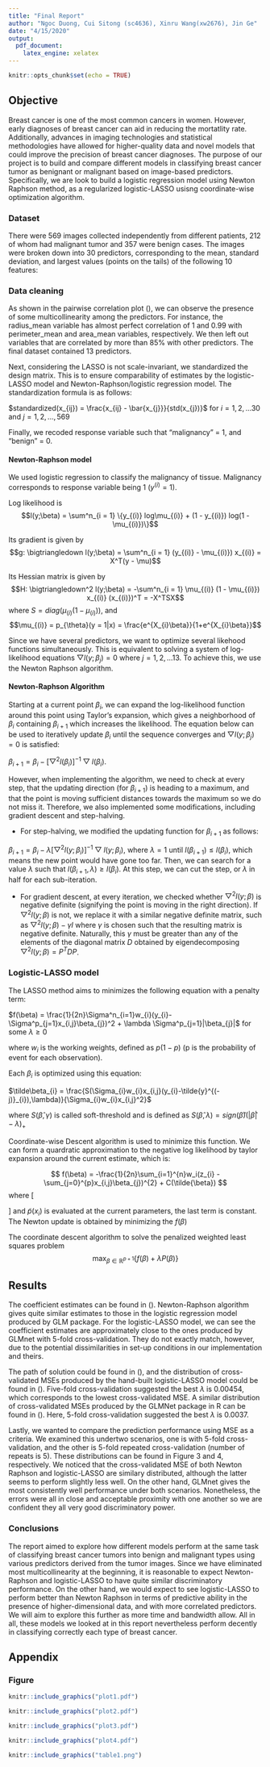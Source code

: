```yaml
---
title: "Final Report"
author: "Ngoc Duong, Cui Sitong (sc4636), Xinru Wang(xw2676), Jin Ge"
date: "4/15/2020"
output:
  pdf_document:
    latex_engine: xelatex
---
```


```r
knitr::opts_chunk$set(echo = TRUE)
```

## Objective

Breast cancer is one of the most common cancers in women. However, early diagnoses of breast cancer can aid in reducing the mortatlity rate. Additionally, advances in imaging technologies and statistical methodologies have allowed for higher-quality data and novel models that could improve the precision of breast cancer diagnoses. The purpose of our project is to build and compare different models in classifying breast cancer tumor as benignant or malignant based on image-based predictors. Specifically, we are look to build a logistic regression model using Newton Raphson method, as a regularized logistic-LASSO usisng coordinate-wise optimization algorithm. 

### Dataset

There were 569 images collected independently from different patients, 212 of whom had malignant tumor and 357 were benign cases. The images were broken down into 30 predictors, corresponding to the mean, standard deviation, and largest values (points on the tails) of the following 10 features:

\begin{itemize}
\item radius (mean of distances from center to points on the perimeter)
\item texture (standard deviation of gray-scale values)
\item perimeter
\item area
\item smoothness (local variation in radius lengths)
\item compactness (perimeter\^ 2 / area - 1.0)
\item concavity (severity of concave portions of the contour)
\item concave points (number of concave portions of the contour)
\item symmetry
\item fractal dimension ("coastline approximation" - 1)
\end{itemize}


### Data cleaning 

As shown in the pairwise correlation plot (\textbf{Fig. 1}), we can observe the presence of some multicollinearity among the predictors. For instance, the radius_mean variable has almost perfect correlation of 1 and 0.99 with perimeter_mean and area_mean variables, respectively. We then left out variables that are correlated by more than 85% with other predictors. The final dataset contained 13 predictors. 

Next, considering the LASSO is not scale-invariant, we standardized the design matrix. This is to ensure comparability of estimates by the logistic-LASSO model and Newton-Raphson/logistic regression model. The standardization formula is as follows:

$standardized(x_{ij}) = \frac{x_{ij} - \bar{x_{j}}}{std(x_{j})}$ for $i = 1,2,...30$ and $j = 1,2,..., 569$

Finally, we recoded response variable such that "malignancy" = 1, and "benign" = 0.

#### Newton-Raphson model

We used logistic regression to classify the malignancy of tissue. Malignancy corresponds to response variable being 1 ($y^{(i)} = 1$).

Log likelihood is
$$l(y;\beta) = \sum^n_{i = 1} \{y_{(i)} log\mu_{(i)} + (1 - y_{(i)}) log(1 - \mu_{(i)})\}$$

Its gradient is given by
$$g: \bigtriangledown l(y;\beta) = \sum^n_{i = 1} (y_{(i)} - \mu_{(i)}) x_{(i)} = X^T(y - \mu)$$

Its Hessian matrix is given by
$$H: \bigtriangledown^2 l(y;\beta) = -\sum^n_{i = 1} \mu_{(i)} (1 - \mu_{(i)}) x_{(i)} (x_{(i)})^T = -X^TSX$$
where $S = diag(\mu_{(i)} (1 - \mu_{(i)}))$, and
$$\mu_{(i)} = p_{\theta}(y = 1|x) = \frac{e^{X_{i}\beta}}{1+e^{X_{i}\beta}}$$

Since we have several predictors, we want to optimize several likehood functions simultaneously. This is equivalent to solving a system of log-likelihood equations $\bigtriangledown l(y;\beta_{j}) = 0$ where $j = 1,2,...13$. To achieve this, we use the Newton Raphson algorithm.  

#### Newton-Raphson Algorithm 

Starting at a current point $\beta_{i}$, we can expand the log-likelihood function around this point using Taylor's expansion, which gives a neighborhood of $\beta_{i}$ containing $\beta_{i+1}$ which increases the likelihood. The equation below can be used to iteratively update $\beta_{i}$ until the sequence converges and $\bigtriangledown l(y;\beta_{j}) = 0$ is satisfied:

 $\beta_{i+1} = \beta_{i}- [\bigtriangledown^2 l(\beta_{i})]^{-1} \bigtriangledown l(\beta_{i})$.

However, when implementing the algorithm, we need to check at every step, that the updating direction (for $\beta_{i+1}$) is heading to a maximum, and that the point is moving sufficient distances towards the maximum so we do not miss it. Therefore, we also implemented some modifications, including gradient descent and step-halving. 

* For step-halving, we modified the updating function for $\beta_{i+1}$ as follows:

$\beta_{i+1} = \beta_{i}-\lambda [\bigtriangledown^2 l(y;\beta_{i})]^{-1} \bigtriangledown l(y;\beta_{i})$, where $\lambda = 1$ until $l(\beta_{i+1}) \leq l(\beta_{i})$, which means the new point would have gone too far. Then, we can search for a value $\lambda$ such that $l(\beta_{i+1}, \lambda) \geq l(\beta_{i})$. At this step, we can cut the step, or $\lambda$ in half for each sub-iteration.

* For gradient descent, at every iteration, we checked whether $\bigtriangledown^2 l(y;\beta)$ is negative definite (signifying the point is moving in the right direction). If $\bigtriangledown^2 l(y;\beta)$ is not, we replace it with a similar negative definite matrix, such as $\bigtriangledown^2 l(y;\beta) - \gamma I$ where $\gamma$ is chosen such that the resulting matrix is negative definite. Naturally, this $\gamma$ must be greater than any of the elements of the diagonal matrix $D$ obtained by eigendecomposing $\bigtriangledown^2 l(y;\beta) = P^{T}DP$.

### Logistic-LASSO model

The LASSO method aims to minimizes the following equation with a penalty term: 

$f(\beta) = \frac{1}{2n}\Sigma^n_{i=1}w_{i}(y_{i}-\Sigma^p_{j=1}x_{i,j}\beta_{j})^2 + \lambda \Sigma^p_{j=1}|\beta_{j}|$ for some $\lambda \geq 0$ 

where $w_{i}$ is the working weights, defined as $p(1-p)$ (p is the probability of event for each observation).

Each $\beta_{i}$ is optimized using this equation:

$\tilde\beta_{i} = \frac{S(\Sigma_{i}w_{i}x_{i,j}(y_{i}-\tilde{y}^{(-j)}_{i}),\lambda)}{\Sigma_{i}w_{i}x_{i,j}^2}$

where $S(\hat\beta, \gamma)$ is called soft-threshold and is defined as $S(\hat{\beta}, \lambda) = sign(\hat{\beta})(|\hat{\beta}| - \lambda)_{+}$

Coordinate-wise Descent algorithm is used to minimize this function. We can form a quardratic approximation to the negative log likelihood by taylor expansion around the current estimate, which is:

$$
f(\beta) = -\frac{1}{2n}\sum_{i=1}^{n}w_i(z_{i} - \sum_{j=0}^{p}x_{i,j}\beta_{j})^{2} + C(\tilde{\beta})
$$
where 
\[
\begin{aligned}
& z_i = \tilde{\beta}_0+ x_i^T\tilde{\beta} + \frac{y_i-\tilde{p}(x_i)}{\tilde{p}(x_i)(1-\tilde{p}(x_i))}, \text{working response}\\
& w_i = \tilde{p}(x_i)(1-\tilde{p}(x_i)), \text{working weights}
\end{aligned}
\]
and $\tilde{p}(x_i)$ is evaluated at the current parameters, the last term is constant. The Newton update is obtained by minimizing the $f(\beta)$

The coordinate descent algorithm to solve the penalized weighted least squares problem 
$$\max_{\beta \in \mathbb{R}^{p+1}} \{ f(\beta) + \lambda P(\beta)\}$$

## Results

The coefficient estimates can be found in (\textbf{Fig. 5}). Newton-Raphson algorithm gives quite similar estimates to those in the logistic regression model produced by GLM package. For the logistic-LASSO model, we can see the coefficient estimates are approximately close to the ones produced by GLMnet with 5-fold cross-validation. They do not exactly match, however, due to the potential dissimilarities in set-up conditions in our implementation and theirs.

The path of solution could be found in (\textbf{Fig. 2}), and the distribution of cross-validated MSEs produced by the hand-built logistic-LASSO model could be found in (\textbf{Fig. 3}). Five-fold cross-validation suggested the best $\lambda$ is 0.00454, which corresponds to the lowest cross-validated MSE. A similar distribution of cross-validated MSEs produced by the GLMNet package in R can be found in (\textbf{Fig. 4}). Here, 5-fold cross-validation suggested the best $\lambda$ is 0.0037. 

Lastly, we wanted to compare the prediction performance using MSE as a criteria. We examined this undertwo scenarios, one is with 5-fold cross-validation, and the other is 5-fold repeated cross-validation (number of repeats is 5). These distributions can be found in Figure 3 and 4, respectively. We noticed that the cross-validated MSE of both Newton Raphson and logistic-LASSO are similary distributed, although the latter seems to perform slightly less well. On the other hand, GLMnet gives the most consistently well performance under both scenarios. Nonetheless, the errors were all in close and acceptable proximity with one another so we are confident they all very good discriminatory power. 

### Conclusions 

The report aimed to explore how different models perform at the same task of classifying breast cancer tumors into benign and malignant types using various predictors derived from the tumor images. Since we have eliminated most multicollinearity at the beginning, it is reasonable to expect Newton-Raphson and logistic-LASSO to have quite similar discriminatory performance. On the other hand, we would expect to see logistic-LASSO to perform better than Newton Raphson in terms of predictive ability in the presence of higher-dimensional data, and with more correlated predictors. We will aim to explore this further as more time and bandwidth allow. All in all, these models we looked at in this report nevertheless perform decently in classifying correctly each type of breast cancer.

\clearpage

## Appendix

### Figure

```r
knitr::include_graphics("plot1.pdf")
```

```r
knitr::include_graphics("plot2.pdf")
```

```r
knitr::include_graphics("plot3.pdf")
```

```r
knitr::include_graphics("plot4.pdf")
```

```r
knitr::include_graphics("table1.png")
```














